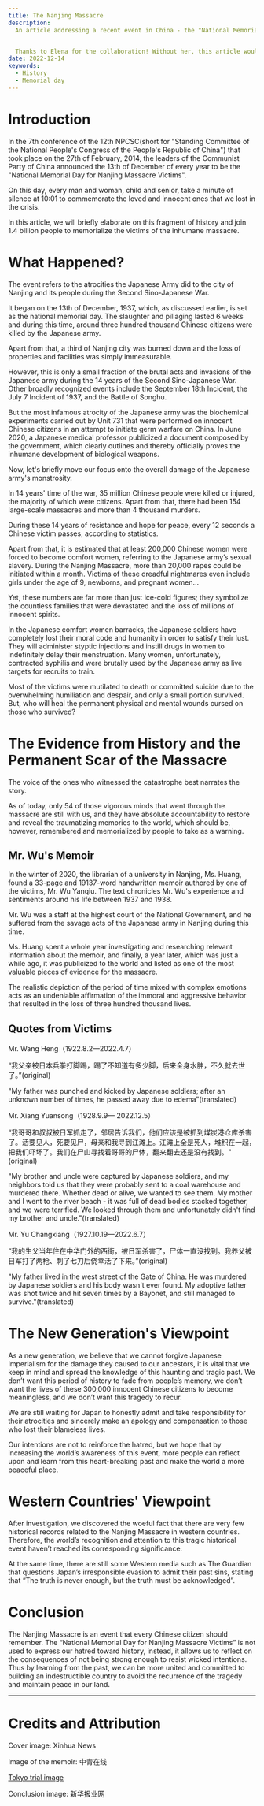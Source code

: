 ```yaml
---
title: The Nanjing Massacre
description:
  An article addressing a recent event in China - the "National Memorial Day for Nanjing Massacre Victims"


  Thanks to Elena for the collaboration! Without her, this article wouldn't be possible.
date: 2022-12-14
keywords:
  - History
  - Memorial day
---
```


# Introduction

<SizedImage alt="" src="https://raw.githubusercontent.com/timthedev07/my-website/dev/assets/nanjing/intro.png" width="750" height="500" />



In the 7th conference of the 12th NPCSC(short for "Standing Committee of the National People's Congress of the People's Republic of China") that took place on the 27th of February, 2014, the leaders of the Communist Party of China announced the 13th of December of every year to be the "National Memorial Day for Nanjing Massacre Victims".

On this day, every man and woman, child and senior, take a minute of silence at 10:01 to commemorate the loved and innocent ones that we lost in the crisis.

In this article, we will briefly elaborate on this fragment of history and join 1.4 billion people to memorialize the victims of the inhumane massacre.

# What Happened?

<SizedImage alt="" src="https://raw.githubusercontent.com/timthedev07/my-website/dev/assets/nanjing/p1.png" width="642" height="568" />



The event refers to the atrocities the Japanese Army did to the city of Nanjing and its people during the Second Sino-Japanese War.

It began on the 13th of December, 1937, which, as discussed earlier, is set as the national memorial day. The slaughter and pillaging lasted 6 weeks and during this time, around three hundred thousand Chinese citizens were killed by the Japanese army.

Apart from that, a third of Nanjing city was burned down and the loss of properties and facilities was simply immeasurable.

However, this is only a small fraction of the brutal acts and invasions of the Japanese army during the 14 years of the Second Sino-Japanese War. Other broadly recognized events include the September 18th Incident, the July 7 Incident of 1937, and the Battle of Songhu.

But the most infamous atrocity of the Japanese army was the biochemical experiments carried out by Unit 731 that were performed on innocent Chinese citizens in an attempt to initiate germ warfare on China. In June 2020, a Japanese medical professor publicized a document composed by the government, which clearly outlines and thereby officially proves the inhumane development of biological weapons.

Now, let's briefly move our focus onto the overall damage of the Japanese army's monstrosity.

In 14 years' time of the war, 35 million Chinese people were killed or injured, the majority of which were citizens. Apart from that, there had been 154 large-scale massacres and more than 4 thousand murders.

During these 14 years of resistance and hope for peace, every 12 seconds a Chinese victim passes, according to statistics.

Apart from that, it is estimated that at least 200,000 Chinese women were forced to become comfort women, referring to the Japanese army’s sexual slavery. During the Nanjing Massacre, more than 20,000 rapes could be initiated within a month. Victims of these dreadful nightmares even include girls under the age of 9, newborns, and pregnant women…

Yet, these numbers are far more than just ice-cold figures; they symbolize the countless families that were devastated and the loss of millions of innocent spirits.

In the Japanese comfort women barracks, the Japanese soldiers have completely lost their moral code and humanity in order to satisfy their lust. They will administer styptic injections and instill drugs in women to indefinitely delay their menstruation. Many women, unfortunately, contracted syphilis and were brutally used by the Japanese army as live targets for recruits to train.

Most of the victims were mutilated to death or committed suicide due to the overwhelming humiliation and despair, and only a small portion survived. But, who will heal the permanent physical and mental wounds cursed on those who survived?

# The Evidence from History and the Permanent Scar of the Massacre

The voice of the ones who witnessed the catastrophe best narrates the story.

As of today, only 54 of those vigorous minds that went through the massacre are still with us, and they have absolute accountability to restore and reveal the traumatizing memories to the world, which should be, however, remembered and memorialized by people to take as a warning.

## Mr. Wu's Memoir

<SizedImage alt="" src="https://raw.githubusercontent.com/timthedev07/my-website/dev/assets/nanjing/mr-wu-memoir.png" width="568" height="423" />



In the winter of 2020, the librarian of a university in Nanjing, Ms. Huang, found a 33-page and 19137-word handwritten memoir authored by one of the victims, Mr. Wu Yanqiu. The text chronicles Mr. Wu's experience and sentiments around his life between 1937 and 1938.

Mr. Wu was a staff at the highest court of the National Government, and he suffered from the savage acts of the Japanese army in Nanjing during this time.

Ms. Huang spent a whole year investigating and researching relevant information about the memoir, and finally, a year later, which was just a while ago, it was publicized to the world and listed as one of the most valuable pieces of evidence for the massacre.

The realistic depiction of the period of time mixed with complex emotions acts as an undeniable affirmation of the immoral and aggressive behavior that resulted in the loss of three hundred thousand lives.

<SizedImage alt="" src="https://raw.githubusercontent.com/timthedev07/my-website/dev/assets/nanjing/p2-1.png" width="702" height="471" />



## Quotes from Victims

Mr. Wang Heng（1922.8.2—2022.4.7）

“我父亲被日本兵拳打脚踢，踢了不知道有多少脚，后来全身水肿，不久就去世了。”(original)

"My father was punched and kicked by Japanese soldiers; after an unknown number of times, he passed away due to edema"(translated)

Mr. Xiang Yuansong（1928.9.9— 2022.12.5）

“我哥哥和叔叔被日军抓走了，邻居告诉我们，他们应该是被抓到煤炭港仓库杀害了。活要见人，死要见尸，母亲和我寻到江滩上。江滩上全是死人，堆积在一起，把我们吓坏了。我们在尸山寻找着哥哥的尸体，翻来翻去还是没有找到。"(original)

"My brother and uncle were captured by Japanese soldiers, and my neighbors told us that they were probably sent to a coal warehouse and murdered there. Whether dead or alive, we wanted to see them. My mother and I went to the river beach - it was full of dead bodies stacked together, and we were terrified. We looked through them and unfortunately didn't find my brother and uncle."(translated)

Mr. Yu Changxiang（1927.10.19—2022.6.7）

“我的生父当年住在中华门外的西街，被日军杀害了，尸体一直没找到。我养父被日军打了两枪、刺了七刀后侥幸活了下来。”(original)

"My father lived in the west street of the Gate of China. He was murdered by Japanese soldiers and his body wasn't ever found. My adoptive father was shot twice and hit seven times by a Bayonet, and still managed to survive."(translated)

# The New Generation's Viewpoint

<SizedImage alt="" src="https://raw.githubusercontent.com/timthedev07/my-website/dev/assets/nanjing/tokyo%20trial.jpeg" width="510" height="407" />



As a new generation, we believe that we cannot forgive Japanese Imperialism for the damage they caused to our ancestors, it is vital that we keep in mind and spread the knowledge of this haunting and tragic past. We don’t want this period of history to fade from people’s memory, we don’t want the lives of these 300,000 innocent Chinese citizens to become meaningless, and we don’t want this tragedy to recur.

We are still waiting for Japan to honestly admit and take responsibility for their atrocities and sincerely make an apology and compensation to those who lost their blameless lives.

Our intentions are not to reinforce the hatred, but we hope that by increasing the world’s awareness of this event, more people can reflect upon and learn from this heart-breaking past and make the world a more peaceful place.

# Western Countries' Viewpoint

After investigation, we discovered the woeful fact that there are very few historical records related to the Nanjing Massacre in western countries. Therefore, the world’s recognition and attention to this tragic historical event haven’t reached its corresponding significance.

At the same time, there are still some Western media such as The Guardian that questions Japan’s irresponsible evasion to admit their past sins, stating that “The truth is never enough, but the truth must be acknowledged”.

# Conclusion

<SizedImage alt="" src="https://raw.githubusercontent.com/timthedev07/my-website/dev/assets/nanjing/conclusion.jpeg" width="1081" height="810" />



The Nanjing Massacre is an event that every Chinese citizen should remember. The “National Memorial Day for Nanjing Massacre Victims” is not used to express our hatred toward history, instead, it allows us to reflect on the consequences of not being strong enough to resist wicked intentions. Thus by learning from the past, we can be more united and committed to building an indestructible country to avoid the recurrence of the tragedy and maintain peace in our land.

---

# Credits and Attribution

Cover image: Xinhua News

Image of the memoir: 中青在线

[Tokyo trial image](https://www.google.com/url?sa=i&url=https%3A%2F%2Fpeacepalacelibrary.nl%2Fresearch-guide%2Ftokyo-trial&psig=AOvVaw3qjY19bCYw9WSosXxjv1Iz&ust=1671054667057000&source=images&cd=vfe&ved=0CA8QjhxqFwoTCNDql_DJ9_sCFQAAAAAdAAAAABAY)

Conclusion image: 新华报业网
